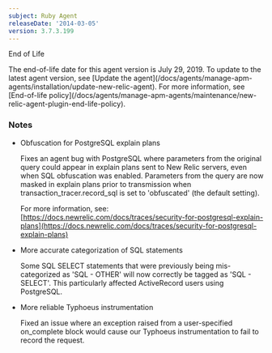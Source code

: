 ```yaml
---
subject: Ruby Agent
releaseDate: '2014-03-05'
version: 3.7.3.199
---
```


End of Life

<Callout variant="important">
  The end-of-life date for this agent version is July 29, 2019. To update to the latest agent version, see [Update the agent](/docs/agents/manage-apm-agents/installation/update-new-relic-agent). For more information, see [End-of-life policy](/docs/agents/manage-apm-agents/maintenance/new-relic-agent-plugin-end-life-policy).
</Callout>

### Notes

* Obfuscation for PostgreSQL explain plans

  Fixes an agent bug with PostgreSQL where parameters from the original query could appear in explain plans sent to New Relic servers, even when SQL obfuscation was enabled. Parameters from the query are now masked in explain plans prior to transmission when transaction_tracer.record_sql is set to 'obfuscated' (the default setting).

  For more information, see: [https://docs.newrelic.com/docs/traces/security-for-postgresql-explain-plans](https://docs.newrelic.com/docs/traces/security-for-postgresql-explain-plans)
* More accurate categorization of SQL statements

  Some SQL SELECT statements that were previously being mis-categorized as 'SQL - OTHER' will now correctly be tagged as 'SQL - SELECT'. This particularly affected ActiveRecord users using PostgreSQL.
* More reliable Typhoeus instrumentation

  Fixed an issue where an exception raised from a user-specified on_complete block would cause our Typhoeus instrumentation to fail to record the request.
